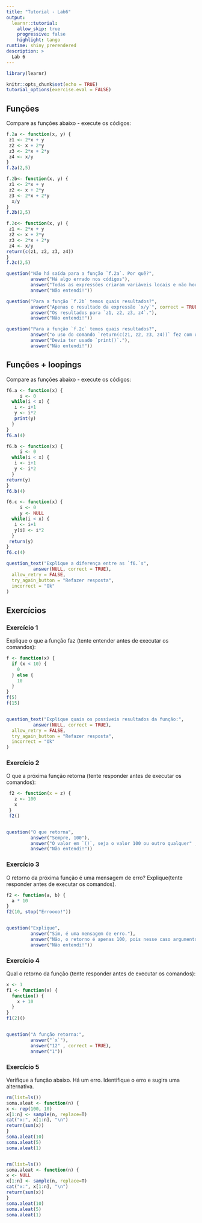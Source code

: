 ---
title: "Tutorial - Lab6"
output: 
  learnr::tutorial:
    allow_skip: true
    progressive: false
    highlight: tango
runtime: shiny_prerendered
description: >
  Lab 6
---

```{r setup, include=FALSE}
library(learnr)

knitr::opts_chunk$set(echo = TRUE)
tutorial_options(exercise.eval = FALSE)
```

## Funções

Compare as funções abaixo - execute os códigos:

```{r a, exercise = TRUE, exercise.eval=FALSE}
f.2a <- function(x, y) {
 z1 <- 2*x + y
 z2 <- x + 2*y
 z3 <- 2*x + 2*y
 z4 <- x/y
}
f.2a(2,5)
```

```{r b, exercise = TRUE, exercise.eval=FALSE}
f.2b<- function(x, y) {
 z1 <- 2*x + y
 z2 <- x + 2*y
 z3 <- 2*x + 2*y
  x/y
}
f.2b(2,5)
```

```{r c, exercise = TRUE, exercise.eval=FALSE}
f.2c<- function(x, y) {
 z1 <- 2*x + y
 z2 <- x + 2*y
 z3 <- 2*x + 2*y
 z4 <- x/y
return(c(z1, z2, z3, z4))
}
f.2c(2,5)
```

```{r q1, echo = FALSE}
question("Não há saída para a função `f.2a`. Por quê?",
         answer("Há algo errado nos códigos"),
         answer("Todas as expressões criaram variáveis locais e não houve comando de `print()` ou `return()`.", correct = TRUE),
         answer("Não entendi!"))
```

```{r q2, echo = FALSE}
question("Para a função `f.2b` temos quais resultados?",
         answer("Apenas o resultado da expressão `x/y`", correct = TRUE),
         answer("Os resultados para `z1, z2, z3, z4`."),
         answer("Não entendi!"))
```


```{r q3, echo = FALSE}
question("Para a função `f.2c` temos quais resultados?",
         answer("o uso do comando `return(c(z1, z2, z3, z4))` fez com que todos as variáveis locais criadas tivessem resultados mostrados", correct = TRUE),
         answer("Devia ter usado `print()`."),
         answer("Não entendi!"))
```

## Funções + loopings

Compare as funções abaixo - execute os códigos:

```{r d, exercise = TRUE, exercise.eval=FALSE}
f6.a <- function(x) {
	 i <- 0 
  while(i < x) {
   i <- i+1
   y <- i*2
   print(y)
  }
}	
f6.a(4)

```

```{r e, exercise = TRUE, exercise.eval=FALSE}
f6.b <- function(x) {
	 i <- 0 
  while(i < x) {
   i <- i+1
   y <- i*2
  }
return(y)
}	
f6.b(4)
```

```{r f, exercise = TRUE, exercise.eval=FALSE}
f6.c <- function(x) {
	 i <- 0 
	 y <- NULL
  while(i < x) {
   i <- i+1
   y[i] <- i*2
  }
 return(y)
}	
f6.c(4)
```
```{r qt1, echo = FALSE}
question_text("Explique a diferença entre as `f6.`s",
          answer(NULL, correct = TRUE),
  allow_retry = FALSE,
  try_again_button = "Refazer resposta",
  incorrect = "Ok"
)
```



## Exercícios   

### Exercício 1  

Explique o que a função faz (tente entender antes de executar os comandos):
```{r, eval=F}
f <- function(x) {
  if (x < 10) {
    0
  } else {
    10
  }
}
f(5)
f(15)
```

```{r ex1, exercise = TRUE}

```

```{r qt1a, echo = FALSE}
question_text("Explique quais os possíveis resultados da função:",
          answer(NULL, correct = TRUE),
  allow_retry = FALSE,
  try_again_button = "Refazer resposta",
  incorrect = "Ok"
)
```


### Exercício 2

O que a próxima função retorna (tente responder antes de executar os comandos):
```{r, eval=F}
 f2 <- function(x = z) {
   z <- 100
   x
 }
 f2()
```
```{r ex2, exercise = TRUE}

```

```{r qex22, echo = FALSE}
question("O que retorna",
         answer("Sempre, 100"),
         answer("O valor em `()`, seja o valor 100 ou outro qualquer" , correct = TRUE),
         answer("Não entendi!"))
```

### Exercício 3

O retorno da próxima função é uma mensagem de erro? Explique(tente responder antes de executar os comandos).
```{r, eval=FALSE}
f2 <- function(a, b) {
  a * 10
}
f2(10, stop("Erroooo!"))
```

```{r ex3, exercise = TRUE}

```

```{r qex3, echo = FALSE}
question("Explique",
         answer("Sim, é uma mensagem de erro."),
         answer("Não, o retorno é apenas 100, pois nesse caso argumento `b` não influencia em nada" , correct = TRUE),
         answer("Não entendi!"))
```

### Exercício 4

 Qual o retorno da função (tente responder antes de executar os comandos):
```{r, eval=FALSE}
x <- 1
f1 <- function(x) {
  function() {
    x + 10
  }
}
f1(2)()
```


```{r ex4, exercise = TRUE}

```

```{r qex4, echo = FALSE}
question("A função retorna:",
         answer("`x`"),
         answer("12" , correct = TRUE),
         answer("1"))
```


### Exercício 5

Verifique a função abaixo. Há um erro. Identifique o erro e sugira uma alternativa. 

```{r, eval=FALSE}
rm(list=ls())
soma.aleat <- function(n) {
x <- rep(100, 10)
x[1:n] <- sample(n, replace=T) 
cat("x:", x[1:n], "\n")
return(sum(x))
}
soma.aleat(10)
soma.aleat(5)
soma.aleat(1)
```


```{r ex5, exercise = TRUE}

```

```{r ex5-solution}
rm(list=ls())
soma.aleat <- function(n) {
x <- NULL
x[1:n] <- sample(n, replace=T) 
cat("x:", x[1:n], "\n")
return(sum(x))
}
soma.aleat(10)
soma.aleat(5)
soma.aleat(1)
```

